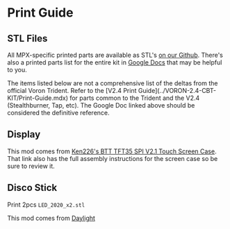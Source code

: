 
# Print Guide

## STL Files


All MPX-specific printed parts are available as STL's [on our Github](https://github.com/MagicPhoenix/MPX-VORON-TRIDENT-CBT). There's also a printed parts list for the entire kit in [Google Docs](https://docs.google.com/spreadsheets/d/1netssmQvMHU4L7ZRPP_Dsb0WIGYNufr2CalAo0eR884/edit?usp=sharing) that may be helpful to you.

<Callout type="warning">
The items listed below are not a comprehensive list of the deltas from the official Voron Trident. Refer to the [V2.4 Print Guide](../VORON-2.4-CBT-KIT/Print-Guide.mdx) for parts common to the Trident and the V2.4 (Stealthburner, Tap, etc). The Google Doc linked above should be considered the definitive reference.
</Callout>

## Display 

This mod comes from [Ken226's BTT TFT35 SPI V2.1 Touch Screen Case](https://www.printables.com/model/418182-btt-tft35-spi-v21-touch-screen-case-for-cb1-voron). That link also has the full assembly instructions for the screen case so be sure to review it.

## Disco Stick 

Print 2pcs `LED_2020_x2.stl`

This mod comes from [Daylight](https://github.com/VoronDesign/Voron-Hardware/tree/master/Daylight/Disco_on_a_stick_XXL)
